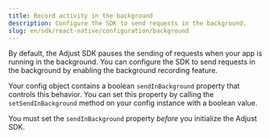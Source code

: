 ```yaml
---
title: Record activity in the background
description: Configure the SDK to send requests in the background.
slug: en/sdk/react-native/configuration/background
---
```



By default, the Adjust SDK pauses the sending of requests when your app is running in the background. You can configure the SDK to send requests in the background by enabling the background recording feature.

Your config object contains a boolean `sendInBackground` property that controls this behavior. You can set this property by calling the `setSendInBackground` method on your config instance with a boolean value.

<Callout type="important">

You must set the `sendInBackground` property *before* you initialize the Adjust SDK.

</Callout>

<SetSendInBackground />
